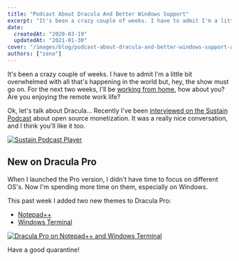 ```yaml
---
title: "Podcast About Dracula And Better Windows Support"
excerpt: "It's been a crazy couple of weeks. I have to admit I'm a little bit overwhelmed with all that's happening in the world but, hey, the show must go on."
date:
  createdAt: "2020-03-19"
  updatedAt: "2021-01-30"
cover: "/images/blog/podcast-about-dracula-and-better-windows-support-a.png"
authors: ["zeno"]
---
```


It's been a crazy couple of weeks. I have to admit I'm a little bit overwhelmed with all that's happening in the world but, hey, the show must go on. For the next two weeks, I'll be [working from home](https://twitter.com/zenorocha/status/1239558074693632002), how about you? Are you enjoying the remote work life?

Ok, let's talk about Dracula... Recently I've been [interviewed on the Sustain Podcast](https://sustain.codefund.fm/27) about open source monetization. It was a really nice conversation, and I think you'll like it too.

[![Sustain Podcast Player](/images/blog/podcast-about-dracula-and-better-windows-support-a.png)](https://sustain.codefund.fm/27)

## New on Dracula Pro

When I launched the Pro version, I didn't have time to focus on different OS's. Now I'm spending more time on them, especially on Windows.

This past week I added two new themes to Dracula Pro:

- [Notepad++](/notepad-plus-plus)
- [Windows Terminal](/windows-terminal)

[![Dracula Pro on Notepad++ and Windows Terminal](/images/blog/podcast-about-dracula-and-better-windows-support-b.png)](/pro)

Have a good quarantine!
